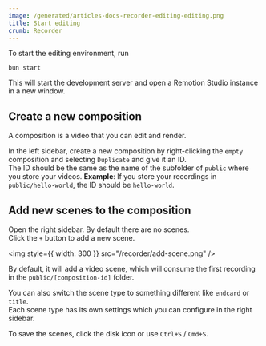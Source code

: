 ```yaml
---
image: /generated/articles-docs-recorder-editing-editing.png
title: Start editing
crumb: Recorder
---
```


To start the editing environment, run

```
bun start
```

This will start the development server and open a Remotion Studio instance in a new window.

## Create a new composition

A composition is a video that you can edit and render.

In the left sidebar, create a new composition by right-clicking the `empty` composition and selecting `Duplicate` and give it an ID.  
The ID should be the same as the name of the subfolder of `public` where you store your videos.
**Example**: If you store your recordings in `public/hello-world`, the ID should be `hello-world`.

## Add new scenes to the composition

Open the right sidebar. By default there are no scenes.  
Click the `+` button to add a new scene.

<img style={{ width: 300 }} src="/recorder/add-scene.png" />

By default, it will add a video scene, which will consume the first recording in the `public/[composition-id]` folder.

You can also switch the scene type to something different like `endcard` or `title`.  
Each scene type has its own settings which you can configure in the right sidebar.

To save the scenes, click the disk icon or use `Ctrl+S` / `Cmd+S`.
